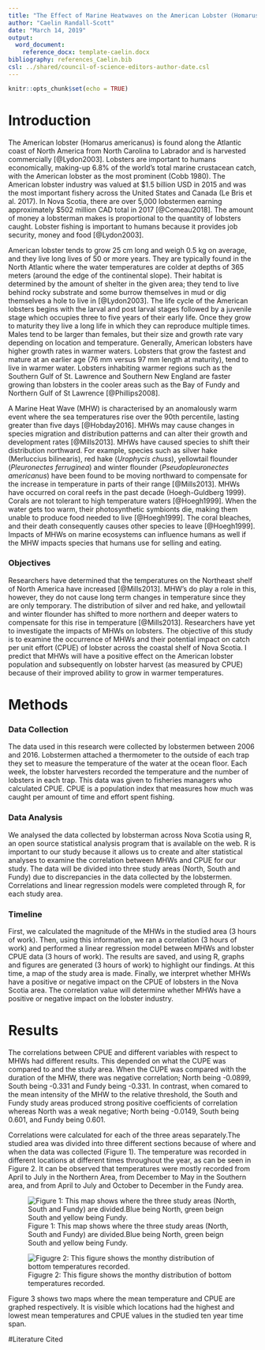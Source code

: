 ```yaml
---
title: "The Effect of Marine Heatwaves on the American Lobster (Homarus Americanus) populations off the coast of Nova Scotia"
author: "Caelin Randall-Scott"
date: "March 14, 2019"
output:
  word_document:
    reference_docx: template-caelin.docx
bibliography: references_Caelin.bib
csl: ../shared/council-of-science-editors-author-date.csl
---
```


```r
knitr::opts_chunk$set(echo = TRUE)
```

# Introduction

  The American lobster (Homarus americanus) is found along the Atlantic coast of North America from North Carolina to Labrador and is harvested commercially [@Lydon2003]. Lobsters are important to humans economically, making-up 6.8% of the world’s total marine crustacean catch, with the American lobster as the most prominent (Cobb 1980). The American lobster industry was valued at $1.5 billion USD in 2015 and was the most important fishery across the United States and Canada (Le Bris et al. 2017). In Nova Scotia, there are over 5,000 lobstermen earning approximately $502 million CAD total in 2017 [@Comeau2018]. The amount of money a lobsterman makes is proportional to the quantity of lobsters caught. Lobster fishing is important to humans because it provides job security, money and food [@Lydon2003]. 

  American lobster tends to grow 25 cm long and weigh 0.5 kg on average, and they live long lives of 50 or more years. They are typically found in the North Atlantic where the water temperatures are colder at depths of 365 meters (around the edge of the continental slope). Their habitat is determined by the amount of shelter in the given area; they tend to live behind rocky substrate and some burrow themselves in mud or dig themselves a hole to live in [@Lydon2003]. The life cycle of the American lobsters begins with the larval and post larval stages followed by a juvenile stage which occupies three to five years of their early life. Once they grow to maturity they live a long life in which they can reproduce multiple times. Males tend to be larger than females, but their size and growth rate vary depending on location and temperature. Generally, American lobsters have higher growth rates in warmer waters. Lobsters that grow the fastest and mature at an earlier age (76 mm versus 97 mm length at maturity), tend to live in warmer water. Lobsters inhabiting warmer regions such as the Southern Gulf of St. Lawrence and Southern New England are faster growing than lobsters in the cooler areas such as the Bay of Fundy and Northern Gulf of St Lawrence [@Phillips2008]. 

  A Marine Heat Wave (MHW) is characterised by an anomalously warm event where the sea temperatures rise over the 90th percentile, lasting greater than five days [@Hobday2016]. MHWs may cause changes in species migration and distribution patterns and can alter their growth and development rates [@Mills2013]. MHWs have caused species to shift their distribution northward. For example, species such as silver hake (Merluccius bilinearis), red hake (_Urophycis chuss_), yellowtail flounder (_Pleuronectes ferruginea_) and winter flounder (_Pseudopleuronectes americanus_) have been found to be moving northward to compensate for the increase in temperature in parts of their range [@Mills2013]. MHWs have occurred on coral reefs in the past decade (Hoegh-Guldberg 1999). Corals are not tolerant to high temperature waters [@Hoegh1999]. When the water gets too warm, their photosynthetic symbionts die, making them unable to produce food needed to live [@Hoegh1999]. The coral bleaches, and their death consequently causes other species to leave [@Hoegh1999]. Impacts of MHWs on marine ecosystems can influence humans as well if the MHW impacts species that humans use for selling and eating.
  
### Objectives
  Researchers have determined that the temperatures on the Northeast shelf of North America have increased [@Mills2013]. MHW’s do play a role in this, however, they do not cause long term changes in temperature since they are only temporary. The distribution of silver and red hake, and yellowtail and winter flounder has shifted to more northern and deeper waters to compensate for this rise in temperature [@Mills2013]. Researchers have yet to investigate the impacts of MHWs on lobsters. The objective of this study is to examine the occurrence of MHWs and their potential impact on catch per unit effort (CPUE) of lobster across the coastal shelf of Nova Scotia. I predict that MHWs will have a positive effect on the American lobster population and subsequently on lobster harvest (as measured by CPUE) because of their improved ability to grow in warmer temperatures. 

# Methods
### Data Collection

The data used in this research were collected by lobstermen between 2006 and 2016. Lobstermen attached a thermometer to the outside of each trap they set to measure the temperature of the water at the ocean floor. Each week, the lobster harvesters recorded the temperature and the number of lobsters in each trap. This data was given to fisheries managers who calculated CPUE. CPUE is a population index that measures how much was caught per amount of time and effort spent fishing.

### Data Analysis

We analysed the data collected by lobsterman across Nova Scotia using R, an open source statistical analysis program that is available on the web. R is important to our study because it allows us to create and alter statistical analyses to examine the correlation between MHWs and CPUE for our study. The data will be divided into three study areas (North, South and Fundy) due to discrepancies in the data collected by the lobstermen. Correlations and linear regression models were completed through R, for each study area.

### Timeline

First, we calculated the magnitude of the MHWs in the studied area (3 hours of work). Then, using this information, we ran a correlation (3 hours of work) and performed a linear regression model between MHWs and lobster CPUE data (3 hours of work). The results are saved, and using R, graphs and figures are generated (3 hours of work) to highlight our findings. At this time, a map of the study area is made. Finally, we interpret whether MHWs have a positive or negative impact on the CPUE of lobsters in the Nova Scotia area. The correlation value will determine whether MHWs have a positive or negative impact on the lobster industry.

# Results

The correlations between CPUE and different variables with respect to MHWs had different results. This depended on what the CUPE was compared to and the study area. When the CUPE was compared with the duration of the MHW, there was negative correlation; North being -0.0899, South being -0.331 and Fundy being -0.331. In contrast, when comared to the mean intensity of the MHW to the relative threshold, the South and Fundy study areas produced strong positive coefficients of correlation whereas North was a weak negative; North being -0.0149, South being 0.601, and Fundy being 0.601.

Correlations were calculated for each of the three areas separately.The studied area was divided into three different sections because of where and when the data was collected (Figure 1). The temperature was recorded in different locations at different times throughout the year, as can be seen in Figure 2. It can be observed that temperatures were mostly recorded from April to July in the Northern Area, from December to May in the Southern area, and from April to July and October to December in the Fundy area. 

 
![Figure 1: This map shows where the three study areas (North, South and Fundy) are divided.Blue being North, green beign South and yellow being Fundy.](Study_Area_Three_Sections.jpg)




![Figugre 2: This figure shows the monthy distribution of bottom temperatures recorded.](Temperature_Month_Summary.png)


Figure 3 shows two maps where the mean temperature and CPUE are graphed respectively. It is visible which locations had the highest and lowest mean temperatures and CPUE values in the studied ten year time span.


#Literature Cited